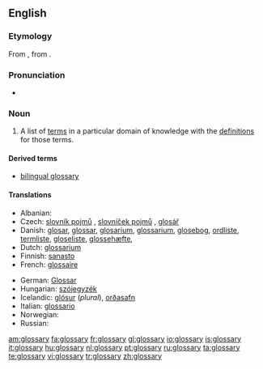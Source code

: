 {{selfref|''There is a '''[[Appendix:Glossary|Glossary of terms]]''' used in Wiktionary, and [[:Category:Glossaries]]''}}
==English==
{{wikipedia}}

===Etymology===
From {{etyl|la}} {{term|glossarium|glossārium}}, from {{term|glossa|glōssa|word}}.

===Pronunciation===
* {{IPA|/ˈglɒsəɹi/}}

===Noun===
{{en-noun|glossaries}}

# {{lexicography}} A list of [[term]]s in a particular domain of knowledge with the [[definition]]s for those terms.

====Derived terms====
* [[bilingual glossary]]

====Translations====
{{trans-top|list of words with their definitions}}
* Albanian: {{t|sq|fjalorth‎|m}}
* Czech: [[slovník pojmů]] {{m}}, [[slovníček pojmů]] {{m}}, [[glosář]] {{m}}
* Danish: [[glosar]], [[glossar]], [[glosarium]], [[glossarium]], [[glosebog]], [[ordliste]], [[termliste]], [[gloseliste]], [[glossehæfte]],
* Dutch: [[glossarium]] {{n}}
* Finnish: [[sanasto]]
* French: [[glossaire]]
{{trans-mid}}
* German: [[Glossar]] {{n}}
* Hungarian: [[szójegyzék]]
* Icelandic: [[glósur]] {{f}} (''plural''), [[orðasafn]] {{n}}
* Italian: [[glossario]] {{m}}
* Norwegian: {{t-|no|glossar|n}}
* Russian: {{t|ru|глоссарий|tr=glossárij|m}}
{{trans-bottom}}

[[am:glossary]]
[[fa:glossary]]
[[fr:glossary]]
[[gl:glossary]]
[[io:glossary]]
[[is:glossary]]
[[it:glossary]]
[[hu:glossary]]
[[nl:glossary]]
[[pt:glossary]]
[[ru:glossary]]
[[ta:glossary]]
[[te:glossary]]
[[vi:glossary]]
[[tr:glossary]]
[[zh:glossary]]